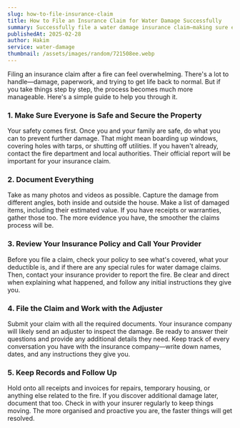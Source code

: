 ```yaml
---
slug: how-to-file-insurance-claim
title: How to File an Insurance Claim for Water Damage Successfully
summary: Successfully file a water damage insurance claim—making sure everyone is safe, documenting the damage, understanding your policy, filing the claim, and following up to keep things moving.
publishedAt: 2025-02-28
author: Hakim
service: water-damage
thumbnail: /assets/images/random/721508ee.webp
---
```


Filing an insurance claim after a fire can feel overwhelming. There's a lot to handle—damage, paperwork, and trying to get life back to normal. But if you take things step by step, the process becomes much more manageable. Here's a simple guide to help you through it.

### 1. Make Sure Everyone is Safe and Secure the Property

Your safety comes first. Once you and your family are safe, do what you can to prevent further damage. That might mean boarding up windows, covering holes with tarps, or shutting off utilities. If you haven't already, contact the fire department and local authorities. Their official report will be important for your insurance claim.

### 2. Document Everything

Take as many photos and videos as possible. Capture the damage from different angles, both inside and outside the house. Make a list of damaged items, including their estimated value. If you have receipts or warranties, gather those too. The more evidence you have, the smoother the claims process will be.

### 3. Review Your Insurance Policy and Call Your Provider

Before you file a claim, check your policy to see what's covered, what your deductible is, and if there are any special rules for water damage claims. Then, contact your insurance provider to report the fire. Be clear and direct when explaining what happened, and follow any initial instructions they give you.

### 4. File the Claim and Work with the Adjuster

Submit your claim with all the required documents. Your insurance company will likely send an adjuster to inspect the damage. Be ready to answer their questions and provide any additional details they need. Keep track of every conversation you have with the insurance company—write down names, dates, and any instructions they give you.

### 5. Keep Records and Follow Up

Hold onto all receipts and invoices for repairs, temporary housing, or anything else related to the fire. If you discover additional damage later, document that too. Check in with your insurer regularly to keep things moving. The more organised and proactive you are, the faster things will get resolved.

